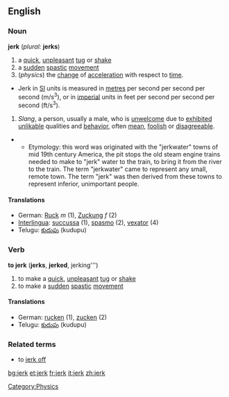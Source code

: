 ==English==
===Noun===
'''jerk''' (''plural:'' '''jerks''')
# a [[quick]], [[unpleasant]] [[tug]] or [[shake]]
# a [[sudden]] [[spastic]] [[movement]]
#(''physics'') the [[change]] of [[acceleration]] with respect to [[time]]. 
*Jerk in [[SI]] units is measured in [[metre]]s per second per second per second (m/s<sup>3</sup>), or in [[imperial]] units in feet per second per second per second (ft/s<sup>3</sup>).
# ''Slang'', a person, usually a male, who is [[unwelcome]] due to [[exhibited]] [[unlikable]] qualities and [[behavior]], often [[mean]], [[foolish]] or [[disagreeable]].
**Etymology: this word was originated with the "jerkwater" towns of mid 19th century America, the pit stops the old steam engine trains needed to make to "jerk" water to the train, to bring it from the river to the train. The term "jerkwater" came to represent any small, remote town. The term "jerk" was then derived from these towns to represent inferior, unimportant people. 

====Translations====
*German: [[Ruck]] ''m'' (1), [[Zuckung]] ''f'' (2)
*[[Interlingua]]: [[succussa]] (1), [[spasmo]] (2), [[vexator]] (4)
*Telugu: [[కుదుపు]] (kudupu)

===Verb===
'''to jerk''' ('''jerks''', '''jerked''', jerking''')
# to make a [[quick]], [[unpleasant]] [[tug]] or [[shake]]
# to make a [[sudden]] [[spastic]] [[movement]]
====Translations====
*German: [[rucken]] (1), [[zucken]] (2)
*Telugu: [[కుదుపు]] (kudupu)
===Related terms===
*to [[jerk off]]

[[Category:Physics]]

[[bg:jerk]]
[[et:jerk]]
[[fr:jerk]]
[[it:jerk]]
[[zh:jerk]]